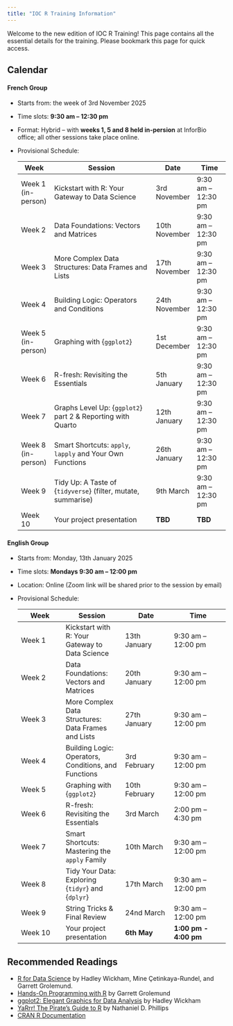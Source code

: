 ```yaml
---
title: "IOC R Training Information"
---
```


Welcome to the new edition of IOC R Training!
This page contains all the essential details for the training.
Please bookmark this page for quick access.

## Calendar

#### **French Group**

- Starts from: the week of 3rd November 2025  
- Time slots: **9:30 am – 12:30 pm**
- Format: Hybrid -- with **weeks 1, 5 and 8 held in-persion** at InforBio office; all other sessions take place online.
- Provisional Schedule:  

  | **Week**           | **Session**                                                   | **Date**      | **Time**           |
  |--------------------|---------------------------------------------------------------|---------------|--------------------|
  | Week 1 (in-person) | Kickstart with R: Your Gateway to Data Science                |  3rd November | 9:30 am – 12:30 pm |
  | Week 2             | Data Foundations: Vectors and Matrices                        | 10th November | 9:30 am – 12:30 pm |
  | Week 3             | More Complex Data Structures: Data Frames and Lists           | 17th November | 9:30 am – 12:30 pm |
  | Week 4             | Building Logic: Operators and Conditions                      | 24th November | 9:30 am – 12:30 pm |
  | Week 5 (in-person) | Graphing with {`ggplot2`}                                     |  1st December | 9:30 am – 12:30 pm |
  | Week 6             | R-fresh: Revisiting the Essentials                            |  5th January  | 9:30 am – 12:30 pm |
  | Week 7             | Graphs Level Up: {`ggplot2`} part 2 & Reporting with Quarto   | 12th January  | 9:30 am – 12:30 pm |
  | Week 8 (in-person) | Smart Shortcuts: `apply`, `lapply` and Your Own Functions     | 26th January  | 9:30 am – 12:30 pm |
  | Week 9             | Tidy Up: A Taste of {`tidyverse`} (filter, mutate, summarise) |  9th March    | 9:30 am – 12:30 pm |
  | Week 10            | Your project presentation                                     | **TBD**       | **TBD** |


#### **English Group**

- Starts from: Monday, 13th January 2025  
- Time slots: **Mondays 9:30 am – 12:00 pm**  
- Location: Online (Zoom link will be shared prior to the session by email)
- Provisional Schedule:  

  | **Week**       | **Session**          | **Date**         | **Time**           |
  |----------------|----------------------|------------------|--------------------|
  | Week 1         | Kickstart with R: Your Gateway to Data Science       | 13th January  | 9:30 am – 12:00 pm |
  | Week 2         | Data Foundations: Vectors and Matrices               | 20th January  | 9:30 am – 12:00 pm |
  | Week 3         | More Complex Data Structures: Data Frames and Lists  | 27th January  | 9:30 am – 12:00 pm |
  | Week 4         | Building Logic: Operators, Conditions, and Functions |  3rd February | 9:30 am – 12:00 pm |
  | Week 5         | Graphing with {`ggplot2`}                            | 10th February | 9:30 am – 12:00 pm |
  | Week 6         | R-fresh: Revisiting the Essentials                   |  3rd March    | 2:00 pm – 4:30 pm  |
  | Week 7         | Smart Shortcuts: Mastering the `apply` Family        | 10th March    | 9:30 am – 12:00 pm |
  | Week 8         | Tidy Your Data: Exploring {`tidyr`} and {`dplyr`}    | 17th March    | 9:30 am – 12:00 pm |
  | Week 9         | String Tricks & Final Review                         | 24nd March    | 9:30 am – 12:00 pm |
  | Week 10        | Your project presentation                            | **6th May**   | **1:00 pm - 4:00 pm** |
  

## Recommended Readings

- [R for Data Science](https://r4ds.hadley.nz) by Hadley Wickham, Mine Çetinkaya-Rundel, and Garrett Grolemund.
- [Hands-On Programming with R](https://rstudio-education.github.io/hopr/) by Garrett Grolemund 
- [ggplot2: Elegant Graphics for Data Analysis](https://ggplot2.tidyverse.org) by Hadley Wickham 
- [YaRrr! The Pirate’s Guide to R](https://bookdown.org/ndphillips/YaRrr/) by Nathaniel D. Phillips
- [CRAN R Documentation](https://cran.r-project.org/)

